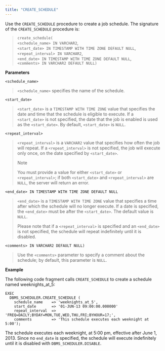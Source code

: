 ```yaml
---
title: "CREATE_SCHEDULE"
---
```


Use the `CREATE_SCHEDULE` procedure to create a job schedule. The signature of the `CREATE_SCHEDULE` procedure is:

> `create_schedule(`  
> `<schedule_name> IN VARCHAR2`,  
> `<start_date> IN TIMESTAMP WITH TIME ZONE DEFAULT NULL`,  
> `<repeat_interval> IN VARCHAR2`,  
> `<end_date> IN TIMESTAMP WITH TIME ZONE DEFAULT NULL`,  
> `<comments> IN VARCHAR2 DEFAULT NULL)`

**Parameters**

`<schedule_name>`

> `<schedule_name>` specifies the name of the schedule.

`<start_date>`

> `<start_date>` is a `TIMESTAMP WITH TIME ZONE` value that specifies the date and time that the schedule is eligible to execute. If a `<start_date>` is not specified, the date that the job is enabled is used as the `<start_date>`. By default, `<start_date>` is `NULL`.

`<repeat_interval>`

> `<repeat_interval>` is a `VARCHAR2` value that specifies how often the job will repeat. If a `<repeat_interval>` is not specified, the job will execute only once, on the date specified by `<start_date>`.
>
> <div class="note">
>
> <div class="title">
>
> Note
>
> </div>
>
> You must provide a value for either `<start_date>` or `<repeat_interval>`; if both `<start_date>` and `<repeat_interval>` are `NULL`, the server will return an error.
>
> </div>

`<end_date> IN TIMESTAMP WITH TIME ZONE DEFAULT NULL`

> `<end_date>` is a `TIMESTAMP WITH TIME ZONE` value that specifies a time after which the schedule will no longer execute. If a date is specified, the `<end_date>` must be after the `<start_date>`. The default value is `NULL`.
>
> Please note that if a `<repeat_interval>` is specified and an `<end_date>` is not specified, the schedule will repeat indefinitely until it is disabled.

`<comments> IN VARCHAR2 DEFAULT NULL)`

> Use the `<comments>` parameter to specify a comment about the schedule; by default, this parameter is `NULL`.

**Example**

The following code fragment calls `CREATE_SCHEDULE` to create a schedule named weeknights_at_5:

```text
EXEC
  DBMS_SCHEDULER.CREATE_SCHEDULE (
    schedule_name    => 'weeknights_at_5',
    start_date       => '01-JUN-13 09:00:00.000000'
    repeat_interval  => 'FREQ=DAILY;BYDAY=MON,TUE,WED,THU,FRI;BYHOUR=17;',
    comments         => 'This schedule executes each weeknight at 5:00');
```

The schedule executes each weeknight, at 5:00 pm, effective after June 1, 2013. Since no `end_date` is specified, the schedule will execute indefinitely until it is disabled with `DBMS_SCHEDULER.DISABLE`.

